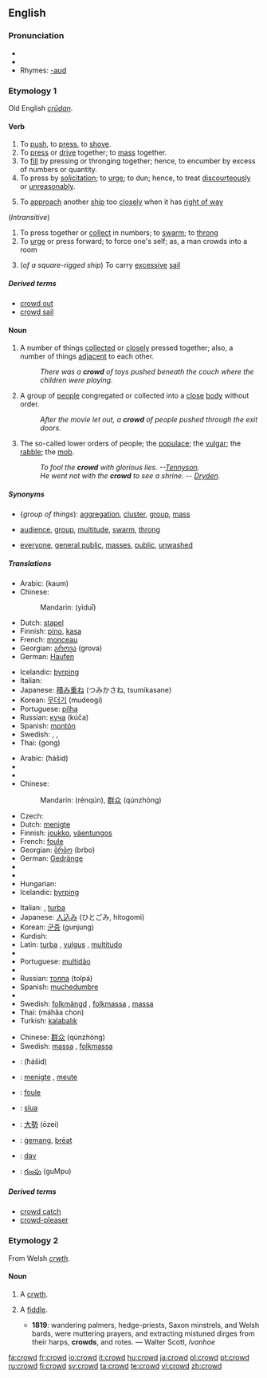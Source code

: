 ==English==
{{webster}}

===Pronunciation===
*{{IPA|/kraʊd/}}
*{{audio|en-us-crowd.ogg|Audio (US)}}
*Rhymes: [[Rhymes:English:-aʊd|-aʊd]]

===Etymology 1===
Old English ''[[crudan|crūdan]]''.

====Verb====
{{en-verb}}

# To [[push]], to [[press]], to [[shove]].
# To [[press]] or [[drive]] together; to [[mass]] together.
# To [[fill]] by pressing or thronging together; hence, to encumber by excess of numbers or quantity.
# To press by [[solicitation]]; to [[urge]]; to dun; hence, to treat [[discourteously]] or [[unreasonably]].
# {{nautical}} To [[approach]] another [[ship]] too [[closely]] when it has [[right of way]]
(''Intransitive'')
# To press together or [[collect]] in numbers; to [[swarm]]; to [[throng]]
# To [[urge]] or press forward; to force one's self; as, a man crowds into a room
# {{nautical}} (''of a square-rigged ship'') To carry [[excessive]] [[sail]]

=====Derived terms=====
* [[crowd out]]
* [[crowd sail]]

====Noun====
{{en-noun}}

# A number of things [[collected]] or [[close]]ly pressed together; also, a number of things [[adjacent]] to each other.
#:''There was a '''crowd''' of toys pushed beneath the couch where the children were playing.''
# A group of [[people]] congregated or collected into a [[close]] [[body]] without order.
#:''After the movie let out, a '''crowd''' of people pushed through the exit doors.''
# The so-called lower orders of people; the [[populace]]; the [[vulgar]]; the [[rabble]]; the [[mob]].
#:''To fool the '''crowd''' with glorious lies. --[[w:Alfred_Tennyson%2C_1st_Baron_Tennyson|Tennyson]].''
#:''He went not with the '''crowd''' to see a shrine. -- [[w:John_Dryden|Dryden]].''

=====Synonyms=====
*{''group of things''): [[aggregation]], [[cluster]], [[group]], [[mass]]
*{{i-c|group of people}} [[audience]], [[group]], [[multitude]], [[swarm]], [[throng]]
*{{i-c|the "lower orders" of people}} [[everyone]], [[general public]], [[masses]], [[public]], [[unwashed]]

=====Translations=====
{{trans-top|group of things}}
* Arabic: {{Arab|[[كوم]]}} (kaum) {{m}}
* Chinese:
*: Mandarin: {{zh-ts|[[一堆]]|[[一堆]]}} (yìduī)
* Dutch: [[stapel]]
* Finnish: [[pino]], [[kasa]]
* French: [[monceau]] {{m}}
* Georgian: [[გროვა]] (grova)
* German: [[Haufen]] {{m}}
{{trans-mid}}
* Icelandic: [[þyrping]]
* Italian: {{t+|it|mucchio|m}}
* Japanese: [[積み重ね]] (つみかさね, tsumikasane)
* Korean: [[무더기]] (mudeogi)
* Portuguese: [[pilha]] {{f}}
* Russian: [[куча]] (kúča) {{f}}
* Spanish: [[montón]] {{m}}
* Swedish: {{t+|sv|mängd|c}}, {{t+|sv|massa|c}}, {{t+|sv|hög|c}}
* Thai: {{Thai|[[กอง]]}} (gong)
{{trans-bottom}}

{{trans-top|group of people}}
* Arabic: {{Arab|[[حشد]]}} (ħášid) {{m}}
* {{trreq|Armenian}}
* {{trreq|Basque}}
* Chinese:
*: Mandarin: {{zh-ts|[[人群]]|[[人群]]}} (rénqún), [[群众]] (qúnzhòng)
* Czech: {{t-|cs|dav|m}}
* Dutch: [[menigte]] {{f}}
* Finnish: [[joukko]], [[väentungos]]
* French: [[foule]] {{f}}
* Georgian: [[ბრბო]] (brbo)
* German: [[Gedränge]] {{n}}
* {{trreq|Hebrew}}
* {{trreq|Hindi}}
* Hungarian: {{t+|hu|tömeg}}
* Icelandic: [[þyrping]]
{{trans-mid}}
* Italian: {{t+|it|folla|f}}, [[turba]] {{f}}
* Japanese: [[人込み]] (ひとごみ, hitogomi)
* Korean: [[군중]] (gunjung)
* Kurdish: {{KUchar|[[قه‌له‌باڵغی]]}}
* Latin: [[turba]] {{f}}, [[vulgus]] {{n}}, [[multitudo]] {{f}}
* {{trreq|Persian}}
* Portuguese: [[multidão]] {{f}}
* {{trreq|Romanian}}
* Russian: [[толпа]] (tolpá) {{f}}
* Spanish: [[muchedumbre]] {{f}}
* {{trreq|Swahili}}
* Swedish: [[folkmängd]] {{c}}, [[folkmassa]] {{c}}, [[massa]] {{c}}
* Thai: {{Thai|[[มหาชน]]}} (máhăa chon)
* Turkish: [[kalabalık]]
{{trans-bottom}}

{{trans-top|the “lower orders” of people}}
* Chinese: [[群众]] (qúnzhòng)
* Swedish: [[massa]] {{c}}, [[folkmassa]] {{c}}
{{trans-mid}}
{{trans-bottom}}

{{checktrans-top}}
*{{ttbc|Arabic}}: {{Arab|[[حشد]]}} (ħášid) {{m}}
*{{ttbc|Dutch}}: [[menigte]] {{f}}, [[meute]] {{f}}
*{{ttbc|French}}: [[foule]] {{f}}
*{{ttbc|Irish}}: [[slua]] {{m}}
{{checktrans-mid}}
*{{ttbc|Japanese}}: [[大勢]] (ōzei)
*{{ttbc|Old English}}: [[gemang|ġemang]], [[þreat|þrēat]] {{m}}
*{{ttbc|Slovak}}: [[dav#Slovak|dav]] {{m}}
*{{ttbc|Telugu}}: [[గుంపు]] (guMpu)
{{checktrans-bottom}}

=====Derived terms=====
* [[crowd catch]]
* [[crowd-pleaser]]

===Etymology 2===
From Welsh ''[[crwth]]''.

====Noun====
{{en-noun}}

# {{obsolete}} A [[crwth]].
# {{italbrac|now dialectal}} A [[fiddle]].
#*'''1819''': wandering palmers, hedge-priests, Saxon minstrels, and Welsh bards, were muttering prayers, and extracting mistuned dirges from their harps, '''crowds''', and rotes. — Walter Scott, ''Ivanhoe''

[[fa:crowd]]
[[fr:crowd]]
[[io:crowd]]
[[it:crowd]]
[[hu:crowd]]
[[ja:crowd]]
[[pl:crowd]]
[[pt:crowd]]
[[ru:crowd]]
[[fi:crowd]]
[[sv:crowd]]
[[ta:crowd]]
[[te:crowd]]
[[vi:crowd]]
[[zh:crowd]]